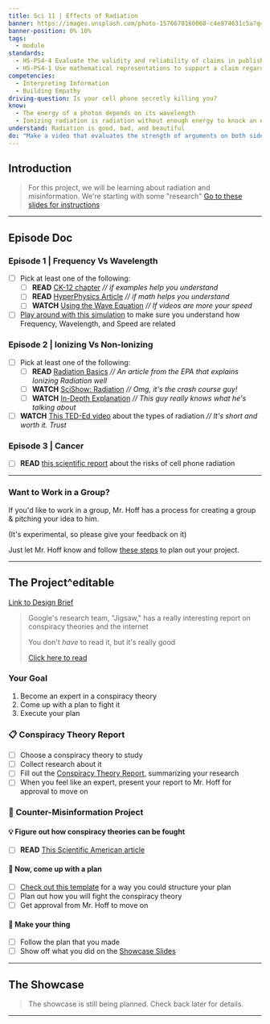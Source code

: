 ```yaml
---
title: Sci 11 | Effects of Radiation
banner: https://images.unsplash.com/photo-1576670160060-c4e874631c5a?q=80&w=2523&auto=format&fit=crop&ixlib=rb-4.0.3&ixid=M3wxMjA3fDB8MHxwaG90by1wYWdlfHx8fGVufDB8fHx8fA%3D%3D
banner-position: 0% 10%
tags:
  - module
standards:
  - HS-PS4-4 Evaluate the validity and reliability of claims in published materials of the effects that different frequencies of electromagnetic radiation have when absorbed by matter
  - HS-PS4-1 Use mathematical representations to support a claim regarding relationships among the frequency, wavelength, and speed of waves traveling in various media.
competencies:
  - Interpreting Information
  - Building Empathy
driving-question: Is your cell phone secretly killing you?
know:
  - The energy of a photon depends on its wavelength
  - Ionizing radiation is radiation without enough energy to knock an electron off of an atom
understand: Radiation is good, bad, and beautiful
do: "Make a video that evaluates the strength of arguments on both sides of the question: does 5G cause cancer?"
---
```


## Introduction
> For this project, we will be learning about radiation and misinformation. We're starting with some "research"
[Go to these slides for instructions](https://docs.google.com/presentation/d/19cb9F6-AOEohMfFa1Eyy8lbcFUuqz6uDC-F3jWMyGpc/edit?usp=sharing)

---
## Episode Doc
### Episode 1 | Frequency Vs Wavelength
- [ ] Pick at least one of the following:
	- [ ] **READ** [CK-12 chapter](https://flexbooks.ck12.org/cbook/ck-12-middle-school-physical-science-flexbook-2.0/section/16.8/primary/lesson/wave-speed-ms-ps/) *// if examples help you understand*
	- [ ] **READ** [HyperPhysics Article](http://hyperphysics.phy-astr.gsu.edu/hbase/wavrel.html) *// if math helps you understand*
	- [ ] **WATCH** [Using the Wave Equation](https://www.youtube.com/embed/3-wSHmXB64o?rel=0) *// If videos are more your speed*
- [ ] [Play around with this simulation](https://www.physicsclassroom.com/Physics-Interactives/Waves-and-Sound/Simple-Wave-Simulator/Simple-Wave-Simulator-Interactive) to make sure you understand how Frequency, Wavelength, and Speed are related

### Episode 2 | Ionizing Vs Non-Ionizing
- [ ] Pick at least one of the following:
	- [ ] **READ** [Radiation Basics](https://www.epa.gov/radiation/radiation-basics) *// An article from the EPA that explains Ionizing Radiation well*
	- [ ] **WATCH** [SciShow: Radiation](https://www.youtube.com/embed/uJ3ea9fa6CA?rel=0) *// Omg, it's the crash course guy!*
	- [ ] **WATCH** [In-Depth Explanation](https://www.youtube.com/embed/R_RcytVWBrg?rel=0) *// This guy really knows what he's talking about*
- [ ] **WATCH** [This TED-Ed video](https://www.youtube.com/embed/zI2vRwFKnHQ?rel=0) about the types of radiation *// It's short and worth it. Trust*

### Episode 3 | Cancer
- [ ] **READ** [this scientific report](https://ntp.niehs.nih.gov/whatwestudy/topics/cellphones/index.html) about the risks of cell phone radiation

---
### Want to Work in a Group?
If you'd like to work in a group, Mr. Hoff has a process for creating a group & pitching your idea to him.

(It's experimental, so please give your feedback on it)

Just let Mr. Hoff know and follow [these steps](https://publish.obsidian.md/hoff/public/teaching+stuff/team+project+launch) to plan out your project.

---
## The Project^editable
[Link to Design Brief](https://drive.google.com/file/d/19baf12yfsFk6aODSSCLgHiMcCOaHENuY/view?usp=sharing)
> Google's research team, "Jigsaw," has a really interesting report on conspiracy theories and the internet
> 
> You don't *have* to read it, but it's really good
> 
> [Click here to read](https://jigsaw.google.com/the-current/conspiracy-theories/)

### Your Goal
1. Become an expert in a conspiracy theory
2. Come up with a plan to fight it
3. Execute your plan
### 📋 Conspiracy Theory Report
- [ ] Choose a conspiracy theory to study
- [ ] Collect research about it
- [ ] Fill out the [Conspiracy Theory Report](https://docs.google.com/document/d/16UUjz7EQJ5pEFzEAcEj_fFgSfgfELMcyoQVJxBdF5HM/edit#heading=h.28w6alb1jx9m), summarizing your research
- [ ] When you feel like an expert, present your report to Mr. Hoff for approval to move on

### 💪 Counter-Misinformation Project
#### 💡 Figure out how conspiracy theories can be fought
- [ ] **READ** [This Scientific American article](https://www.scientificamerican.com/article/how-can-you-fight-conspiracy-theories/#)
#### 🤔 Now, come up with a plan
- [ ] [Check out this template](https://docs.google.com/document/d/1bkOTKbIqywsw8NGIns8zqpBPnOD9JUyH9BgCHToVjsg/edit?usp=sharing) for a way you could structure your plan
- [ ] Plan out how you will fight the conspiracy theory
- [ ] Get approval from Mr. Hoff to move on
#### 🏃 Make your thing
- [ ] Follow the plan that you made
- [ ] Show off what you did on the [Showcase Slides](https://docs.google.com/presentation/d/1sqD-6A4lYz_oTfxvcyu3NKQvQ77WBWBwg4jKzIbgrt4/edit?usp=sharing)

---
## The Showcase
> The showcase is still being planned. Check back later for details.

---
